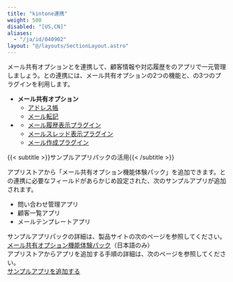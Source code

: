 ```yaml
---
title: "kintone連携"
weight: 500
disabled: "[US,CN]"
aliases:
  - "/ja/id/040902"
layout: "@/layouts/SectionLayout.astro"
---
```




メール共有オプションと<Kintone />を連携して、顧客情報や対応履歴を<Kintone />のアプリで一元管理しましょう。<Kintone />との連携には、メール共有オプションの2つの機能と、<Kintone />の3つのプラグインを利用します。

* **メール共有オプション**
  * [アドレス帳](/k/ja/id/040921.html)
  * [メール転記](/k/ja/id/040925.html)
* **<Kintone />**
  * [メール履歴表示プラグイン](/k/ja/id/040903.html)
  * [メールスレッド表示プラグイン](/k/ja/id/040904.html)
  * [メール作成プラグイン](/k/ja/id/040905.html)

<Hint>
&#123;&#123;< subtitle >&#125;&#125;サンプルアプリパックの活用&#123;&#123;< /subtitle >&#125;&#125;

アプリストアから「メール共有オプション機能体験パック」を追加できます。<Kintone />との連携に必要なフィールドがあらかじめ設定された、次のサンプルアプリが追加されます。

* 問い合わせ管理アプリ
* 顧客一覧アプリ
* メールテンプレートアプリ

サンプルアプリパックの詳細は、製品サイトの次のページを参照してください。  
[メール共有オプション機能体験パック](https://kintone-sol.cybozu.co.jp/apps/mail-share-pack.html)（日本語のみ）  
アプリストアからアプリを追加する手順の詳細は、次のページを参照してください。  
[サンプルアプリを追加する](/k/ja/id/040622.html)

</Hint>
